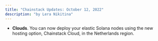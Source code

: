```yaml
---
title: "Chainstack Updates: October 12, 2022"
description: "by Lera Nikitina"
---
```

- **Clouds**. You can now deploy your elastic Solana nodes using the new hosting option, Chainstack Cloud, in the Netherlands region.
